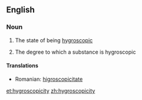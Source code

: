 ==English==

===Noun===
{{en-noun|hygroscopicities|-}}

#{{uncountable}} The state of being [[hygroscopic]]
#{{countable}} The degree to which a substance is hygroscopic

====Translations====
* Romanian: [[higroscopicitate]] {{f}}

[[et:hygroscopicity]]
[[zh:hygroscopicity]]